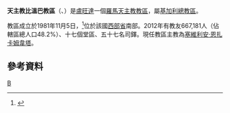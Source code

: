 {{Infobox Roman Catholic diocese
|Roman Catholic Diocese of = 天主教比溫巴教區
|Latin name of diocese = Dioecesis Byumbana
|image =Ruanda - Diocesi di Byumba.png
|caption =教區範圍
|location = [[盧旺達|盧旺達]]
|territory =東北部
|population =667,181
|rite = 拉丁禮
|patron =
|province = 基加利
|established = 1981年
|cathedral =
|co-cathedral =
|leadership = 主教
|website =
|教宗 =
|metropolitan =
|ordinary =塞維利安·恩扎卡姆韋塔
|coadjutor bishop =
|auxiliary =
}}

'''天主教比溫巴教區'''（{{lang-la|Dioecesis Byumbana}}、{{lang-fr|Diocèse de Byumbana}}）是[[盧旺達|盧旺達]]一個[[羅馬天主教|羅馬天主教]][[教區|教區]]，屬[[天主教基加利總教區|基加利總教區]]。

教區成立於1981年11月5日，<ref>{{Cite web |url=http://www.vatican.va/holy_father/john_paul_ii/apost_constitutions/documents/hf_jp-ii_apc_19811105_byumbana_lt.html |title=成立教區的宗座憲令 |access-date=2014-01-14 |archive-date=2014-05-16 |archive-url=https://web.archive.org/web/20140516233716/http://www.vatican.va/holy_father/john_paul_ii/apost_constitutions/documents/hf_jp-ii_apc_19811105_byumbana_lt.html |dead-url=no }}</ref>位於該國[[西部省_(盧旺達)|西部省]]南部。2012年有教友667,181人（佔轄區總人口48.2%）、十七個堂區、五十七名司鐸。現任教區主教為[[塞維利安·恩扎卡姆韋塔|塞維利安·恩扎卡姆韋塔]]。

==參考資料==
{{reflist}}
{{盧旺達天主教教區}}
[[Category:盧旺達天主教教區|B]]